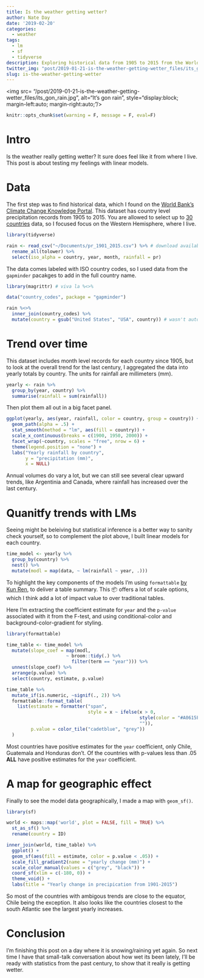 ```yaml
---
title: Is the weather getting wetter?
author: Nate Day
date: '2019-02-20'
categories:
  - weather
tags:
  - lm
  - sf
  - tidyverse
description: Exploring historical data from 1905 to 2015 from the World Bank
twitter_img: "post/2019-01-21-is-the-weather-getting-wetter_files/its_gon_rain.jpg"
slug: is-the-weather-getting-wetter
---
```


<img src= "/post/2019-01-21-is-the-weather-getting-wetter_files/its_gon_rain.jpg", alt="It's gon rain", style="display:block; margin-left:auto; margin-right:auto;"/>

```r
knitr::opts_chunk$set(warning = F, message = F, eval=F)
```

# Intro

Is the weather really getting wetter? It sure does feel like it from where I live. This post is about testing my feelings with linear models. 

# Data

The first step was to find historical data, which I found on the [World Bank's Climate Change Knowledge Portal](http://sdwebx.worldbank.org/climateportal/). This dataset has country level precipitation records from 1905 to 2015. You are allowed to select up to [30 countries](http://sdwebx.worldbank.org/climateportal/index.cfm?page=downscaled_data_download&menu=historical) data, so I focused focus on the Western Hemisphere, where I live.

```r
library(tidyverse)

rain <- read_csv("~/Documents/pr_1901_2015.csv") %>% # download available as Excel or CSV
  rename_all(tolower) %>% 
  select(iso_alpha = country, year, month, rainfall = pr)
```

The data comes labeled with ISO country codes, so I used data from the `gapminder` pacakges to add in the full country name.

```r
library(magrittr) # viva la %<>%

data("country_codes", package = "gapminder")

rain %<>%
  inner_join(country_codes) %>% 
  mutate(country = gsub("United States", "USA", country)) # wasn't auto-matching
```

# Trend over time

This dataset includes month level records for each country since 1905, but to look at the overall trend for the last century, I aggregated the data into yearly totals by country. The units for rainfall are millimeters (mm).

```r
yearly <- rain %>%
  group_by(year, country) %>%
  summarise(rainfall = sum(rainfall))
```

Then plot them all out in a big facet panel.

```r
ggplot(yearly, aes(year, rainfall, color = country, group = country)) +
  geom_path(alpha = .5) +
  stat_smooth(method = "lm", aes(fill = country)) +
  scale_x_continuous(breaks = c(1900, 1950, 2000)) +
  facet_wrap(~country, scales = "free", nrow = 6) +
  theme(legend.position = "none") +
  labs("Yearly rainfall by country",
       y = "precipitation (mm)",
       x = NULL)
```

Annual volumes do vary a lot, but we can still see several clear upward trends, like Argentinia and Canada, where rainfall has increased over the last century.

# Quanitfy trends with LMs

Seeing might be beleiving but statistical inference is a better way to sanity check yourself, so to complement the plot above, I built linear models for each country.

```r
time_model <- yearly %>%
  group_by(country) %>%
  nest() %>%
  mutate(modl = map(data, ~ lm(rainfall ~ year, .)))
```

To highlight the key components of the models I'm using `formattable` [by Kun Ren](https://github.com/renkun-ken), to deliver a table summary. This 📦 offers a lot of scale options, which I think add a lot of impact value to over traditional tables.

Here I'm extracting the coefficient estimate for `year` and the `p-value` associated with it from the F-test, and using conditional-color and background-color-gradient for styling.

```r
library(formattable)

time_table <- time_model %>%
  mutate(slope_coef = map(modl,
                      ~ broom::tidy(.) %>%
                        filter(term == "year"))) %>%
  unnest(slope_coef) %>%
  arrange(p.value) %>% 
  select(country, estimate, p.value)

time_table %>%
  mutate_if(is.numeric, ~signif(., 2)) %>% 
  formattable::format_table(
    list(estimate = formatter("span",
                              style = x ~ ifelse(x > 0,
                                                 style(color = "#A0615F", font.weight = "bold"),
                                                 "")),
         p.value = color_tile("cadetblue", "grey"))
  )
```

Most countries have positive estimates for the `year` coefficient, only Chile, Guatemala and Honduras don't. Of the countries with p-values less than .05 **ALL** have positive estimates for the `year` coefficient.

# A map for geographic effect

Finally to see the model data geographically, I made a map with `geom_sf()`.

```r
library(sf)

world <- maps::map('world', plot = FALSE, fill = TRUE) %>%
  st_as_sf() %>%
  rename(country = ID)

inner_join(world, time_table) %>%
  ggplot() +
  geom_sf(aes(fill = estimate, color = p.value < .05)) +
  scale_fill_gradient2(name = "yearly change (mm)") +
  scale_color_manual(values = c("grey", "black")) +
  coord_sf(xlim = c(-180, 0)) +
  theme_void() +
  labs(title = "Yearly change in precipication from 1901-2015")
```

So most of the countries with ambigous trends are close to the equator, Chile being the exception. It also looks like the countries closest to the south Atlantic see the largest yearly increases.

# Conclusion

I'm finishing this post on a day where it is snowing/raining yet again. So next time I have that small-talk conversation about how wet its been lately, I'll be ready with statistics from the past century, to show that it really is getting wetter.

